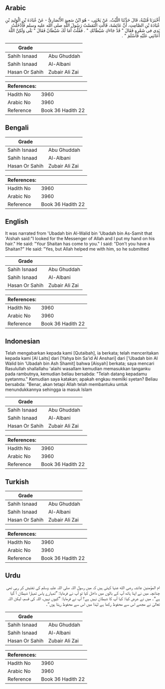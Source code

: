 ## Arabic


<div dir="rtl" lang="ar" style={{fontSize:'larger',backgroundColor:'#f8f9fa',padding:20}}>
أَخْبَرَنَا قُتَيْبَةُ، قَالَ حَدَّثَنَا اللَّيْثُ، عَنْ يَحْيَى، - هُوَ ابْنُ سَعِيدٍ الأَنْصَارِيُّ - عَنْ عُبَادَةَ بْنِ الْوَلِيدِ بْنِ عُبَادَةَ بْنِ الصَّامِتِ، أَنَّ عَائِشَةَ، قَالَتِ الْتَمَسْتُ رَسُولَ اللَّهِ صلى الله عليه وسلم فَأَدْخَلْتُ يَدِي فى شَعْرِهِ فَقَالَ ‏"‏ قَدْ جَاءَكِ شَيْطَانُكِ ‏"‏ ‏.‏ فَقُلْتُ أَمَا لَكَ شَيْطَانٌ فَقَالَ ‏"‏ بَلَى وَلَكِنَّ اللَّهَ أَعَانَنِي عَلَيْهِ فَأَسْلَمَ ‏"‏ ‏.‏
</div>
<div style={{backgroundColor:'#f8f9fa',padding:20, marginBottom: 10}}><table> <thead> <tr> <th>Grade</th> <th></th> </tr> </thead> <tbody> <tr><td>Sahih Isnaad</td><td>Abu Ghuddah</td></tr><tr><td>Sahih Isnaad</td><td>Al-Albani</td></tr><tr><td>Hasan Or Sahih</td><td>Zubair Ali Zai</td></tr></tbody></table><table> <thead> <tr> <th>References:</th> <th></th> </tr> </thead> <tbody><tr><td>Hadith No</td><td>3960</td></tr><tr><td>Arabic No</td><td>3960</td></tr><tr><td>Reference</td><td>Book 36 Hadith 22</td></tr></tbody></table></div>

## Bengali


<div dir="ltr" lang="bn" style={{fontSize:'larger',backgroundColor:'#f8f9fa',padding:20}}>

</div>
<div style={{backgroundColor:'#f8f9fa',padding:20, marginBottom: 10}}><table> <thead> <tr> <th>Grade</th> <th></th> </tr> </thead> <tbody> <tr><td>Sahih Isnaad</td><td>Abu Ghuddah</td></tr><tr><td>Sahih Isnaad</td><td>Al-Albani</td></tr><tr><td>Hasan Or Sahih</td><td>Zubair Ali Zai</td></tr></tbody></table><table> <thead> <tr> <th>References:</th> <th></th> </tr> </thead> <tbody><tr><td>Hadith No</td><td>3960</td></tr><tr><td>Arabic No</td><td>3960</td></tr><tr><td>Reference</td><td>Book 36 Hadith 22</td></tr></tbody></table></div>

## English


<div dir="ltr" lang="en" style={{fontSize:'larger',backgroundColor:'#f8f9fa',padding:20}}>
It was narrated from 'Ubadah bin Al-Walid bin 'Ubadah bin As-Samit that 'Aishah said:"I looked for the Messenger of Allah and I put my hand on his hair." He said: "Your Shaitan has come to you." I said: "Don't you have a Shaitan?" He said: "Yes, but Allah helped me with him, so he submitted
</div>
<div style={{backgroundColor:'#f8f9fa',padding:20, marginBottom: 10}}><table> <thead> <tr> <th>Grade</th> <th></th> </tr> </thead> <tbody> <tr><td>Sahih Isnaad</td><td>Abu Ghuddah</td></tr><tr><td>Sahih Isnaad</td><td>Al-Albani</td></tr><tr><td>Hasan Or Sahih</td><td>Zubair Ali Zai</td></tr></tbody></table><table> <thead> <tr> <th>References:</th> <th></th> </tr> </thead> <tbody><tr><td>Hadith No</td><td>3960</td></tr><tr><td>Arabic No</td><td>3960</td></tr><tr><td>Reference</td><td>Book 36 Hadith 22</td></tr></tbody></table></div>

## Indonesian


<div dir="ltr" lang="id" style={{fontSize:'larger',backgroundColor:'#f8f9fa',padding:20}}>
Telah mengabarkan kepada kami [Qutaibah], ia berkata; telah menceritakan kepada kami [Al Laits] dari [Yahya bin Sa'id Al Anshari] dari ['Ubadah bin Al Walid bin 'Ubadah bin Ash Shamit] bahwa [Aisyah] berkata; saya mencari Rasulullah shallallahu 'alaihi wasallam kemudian memasukkan tanganku pada rambutnya, kemudian beliau bersabda: "Telah datang kepadamu syetanmu." Kemudian saya katakan; apakah engkau memilki syetan? Beliau bersabda: "Benar, akan tetapi Allah telah membantuku untuk menundukkannya sehingga ia masuk Islam
</div>
<div style={{backgroundColor:'#f8f9fa',padding:20, marginBottom: 10}}><table> <thead> <tr> <th>Grade</th> <th></th> </tr> </thead> <tbody> <tr><td>Sahih Isnaad</td><td>Abu Ghuddah</td></tr><tr><td>Sahih Isnaad</td><td>Al-Albani</td></tr><tr><td>Hasan Or Sahih</td><td>Zubair Ali Zai</td></tr></tbody></table><table> <thead> <tr> <th>References:</th> <th></th> </tr> </thead> <tbody><tr><td>Hadith No</td><td>3960</td></tr><tr><td>Arabic No</td><td>3960</td></tr><tr><td>Reference</td><td>Book 36 Hadith 22</td></tr></tbody></table></div>

## Turkish


<div dir="ltr" lang="tr" style={{fontSize:'larger',backgroundColor:'#f8f9fa',padding:20}}>

</div>
<div style={{backgroundColor:'#f8f9fa',padding:20, marginBottom: 10}}><table> <thead> <tr> <th>Grade</th> <th></th> </tr> </thead> <tbody> <tr><td>Sahih Isnaad</td><td>Abu Ghuddah</td></tr><tr><td>Sahih Isnaad</td><td>Al-Albani</td></tr><tr><td>Hasan Or Sahih</td><td>Zubair Ali Zai</td></tr></tbody></table><table> <thead> <tr> <th>References:</th> <th></th> </tr> </thead> <tbody><tr><td>Hadith No</td><td>3960</td></tr><tr><td>Arabic No</td><td>3960</td></tr><tr><td>Reference</td><td>Book 36 Hadith 22</td></tr></tbody></table></div>

## Urdu


<div dir="rtl" lang="ur" style={{fontSize:'larger',backgroundColor:'#f8f9fa',padding:20}}>
ام المؤمنین عائشہ رضی الله عنہا کہتی ہیں کہ میں رسول اللہ صلی اللہ علیہ وسلم کی تفتیش کر رہی تھی چنانچہ میں نے اپنا ہاتھ آپ کے بالوں میں داخل کیا تو آپ نے فرمایا: ”تمہارے پاس تمہارا شیطان آ گیا ہے“۔ میں نے عرض کیا: کیا آپ کا شیطان نہیں ہے؟ آپ نے فرمایا: ”کیوں نہیں، اللہ کی قسم، لیکن اللہ تعالیٰ نے مجھے اس سے محفوظ رکھا ہے لہٰذا میں اس سے محفوظ رہتا ہوں“۔
</div>
<div style={{backgroundColor:'#f8f9fa',padding:20, marginBottom: 10}}><table> <thead> <tr> <th>Grade</th> <th></th> </tr> </thead> <tbody> <tr><td>Sahih Isnaad</td><td>Abu Ghuddah</td></tr><tr><td>Sahih Isnaad</td><td>Al-Albani</td></tr><tr><td>Hasan Or Sahih</td><td>Zubair Ali Zai</td></tr></tbody></table><table> <thead> <tr> <th>References:</th> <th></th> </tr> </thead> <tbody><tr><td>Hadith No</td><td>3960</td></tr><tr><td>Arabic No</td><td>3960</td></tr><tr><td>Reference</td><td>Book 36 Hadith 22</td></tr></tbody></table></div>